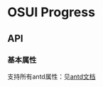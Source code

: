 
<Meta title="Progress"  />

# OSUI Progress

## API

### 基本属性

支持所有antd属性：见[antd文档](https://ant.design/components/progress-cn/#API)



<Preview>
  <Story name="Demo" story={stories.Demo} />
</Preview>
